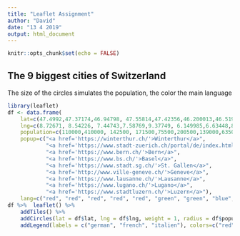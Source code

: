 ```yaml
---
title: "Leaflet Assignment"
author: "David"
date: "13 4 2019"
output: html_document
---
```


```r
knitr::opts_chunk$set(echo = FALSE)
```

## The 9 biggest cities of Switzerland
The size of the circles simulates the population, the color the main language
```r
library(leaflet)
df <- data.frame(
    lat=c(47.4992,47.37174,46.94798, 47.55814,47.42356,46.200013,46.51942,46.00799,47.05207), 
    lng=c(8.72671, 8.54226, 7.44743,7.58769,9.37749, 6.149985,6.63448,8.95566,8.30585), 
    population=c(110000,410000, 142500, 171500,75500,200500,139000,63500,81200),
    popup=c("<a href='https://winterthur.ch/'>Winterthur</a>", 
            "<a href='https://www.stadt-zuerich.ch/portal/de/index.html'>Zürich</a>", 
            "<a href='https://www.bern.ch/'>Bern</a>", 
            "<a href='https://www.bs.ch/'>Basel</a>", 
            "<a href='https://www.stadt.sg.ch/'>St. Gallen</a>",
            "<a href='http://www.ville-geneve.ch/'>Geneve</a>", 
            "<a href='https://www.lausanne.ch/'>Lausanne</a>", 
            "<a href='https://www.lugano.ch/'>Lugano</a>",
            "<a href='https://www.stadtluzern.ch/'>Luzern</a>"),
    lang=c("red", "red", "red", "red", "red", "green", "green", "blue", "red"))
df %>%  leaflet() %>% 
    addTiles() %>% 
    addCircles(lat = df$lat, lng = df$lng, weight = 1, radius = df$population/20, color = df$lang,popup = df$popup) %>%
    addLegend(labels = c("german", "french", "italien"), colors=c("red", "green", "blue"))
```